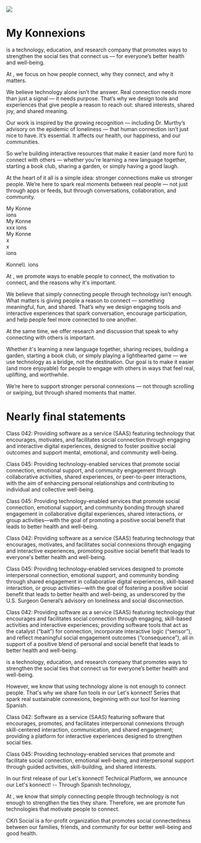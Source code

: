 
<div className="tc">
  <img src="/img/transistor-boy-and-girl-drawing-at-the-childrens-table.png" />
</div>

<h1 className="tc brand-red fz-5-1200 fz-4-800 fz-3-600 fz-5X"><MyKonnexionsTitle slashColor='brand' color='brand-red' /></h1>

<h1 className="tc brand-red fz-5-1200 fz-4-800 fz-3-600 fz-5X">My <span className="brand">K</span>onne<span className="brand">x</span>ions</h1>

<MyKonnexionsTitleSpan lineHeight={1.5}/> is a technology, education, and research company that promotes ways to strengthen the social ties that connect us — for everyone’s better health and well-being.

At <MyKonnexionsTitleSpan lineHeight={1.5} />, we focus on how people connect, why they connect, and why it matters.

We believe technology alone isn’t the answer. Real connection needs more than just a signal — it needs purpose. That’s why we design tools and experiences that give people a reason to reach out: shared interests, shared joy, and shared meaning.

Our work is inspired by the growing recognition — including Dr. Murthy’s advisory on the epidemic of loneliness — that human connection isn’t just nice to have. It’s essential. It affects our health, our happiness, and our communities.

So we’re building interactive resources that make it easier (and more fun) to connect with others — whether you're learning a new language together, starting a book club, sharing a garden, or simply having a good laugh.

At the heart of it all is a simple idea: stronger connections make us stronger people. We’re here to spark real moments between real people — not just through apps or feeds, but through conversations, collaboration, and community.

<div className="dn">

<div className="flex flex-row f1 b" style={{lineHeight: '1em'}}>
  <div className="mh0 ph0 moon-gray f2X">My Konne</div>
  <MyKonnexionsSlash />
  <div className="ml3X pl2X mh0X ph0 o-20">ions</div>
</div>

<div className="ba konnexionsX flex flex-row f1 redX b" style={{lineHeight: '1em'}}>
  <div className="mh0 ph0 o-20 f2X">My Konne</div>
  <MyKonnexionsSlash />
  <div className="ml3 pl2X mh0X ph0 o-20">xxx ions</div>
</div>


<div className="konnexionsX flex flex-row f1 redX b">
  <div className="mh0 ph0 o-20 f2X">My Konne</div>
  <div className="flex flex-row relative">
    <div className="transparent mr1">x</div>
    <div className="konnexion-slash absolute">x</div>
  </div>
  <div className="ml3X pl2X mh0 ph0 o-20">ions</div>
</div>

<span className="konnexions">Konne<span className="konnex"><span className="slash-wrapper"><span className="slash-one">\\</span><span className="slash-two">\\</span></span></span>&nbsp;&nbsp;ions</span>

At <MyKonnexionsTitleSpan /> , we promote ways to enable people to connect, the motivation to connect, and the reasons why it's important.

We believe that simply connecting people through technology isn’t enough. What matters is giving people a reason to connect — something meaningful, fun, and shared. That’s why we design engaging tools and interactive experiences that spark conversation, encourage participation, and help people feel more connected to one another.

At the same time, we offer research and discussion that speak to why connecting with others is important.

Whether it's learning a new language together, sharing recipes, building a garden, starting a book club, or simply playing a lighthearted game — we use technology as a bridge, not the destination. Our goal is to make it easier (and more enjoyable) for people to engage with others in ways that feel real, uplifting, and worthwhile.

We’re here to support stronger personal connexions — not through scrolling or swiping, but through shared moments that matter.
</div>

<MdxEngageSpanish />

<div className="height-20"></div>

<div className="dn">

# Nearly final statements

Class 042: Providing software as a service (SAAS) featuring technology that encourages, motivates, and facilitates social connection through engaging and interactive digital experiences, designed to foster positive social outcomes and support mental, emotional, and community well-being.

Class 045: Providing technology-enabled services that promote social connection, emotional support, and community engagement through collaborative activities, shared experiences, or peer-to-peer interactions, with the aim of enhancing personal relationships and contributing to individual and collective well-being.

</div>

<div className="dn">
Class 045: Providing technology-enabled services that promote social connection, emotional support, and community bonding through shared engagement in collaborative digital experiences, shared interactions, or group activities—with the goal of promoting a positive social benefit that leads to better health and well-being.

Class 042: Providing software as a service (SAAS) featuring technology that encourages, motivates, and facilitates social connexions through engaging and interactive experiences, promoting positive social benefit that leads to everyone's better health and well-being.

Class 045: Providing technology-enabled services designed to promote interpersonal connection, emotional support, and community bonding through shared engagement in collaborative digital experiences, skill-based interaction, or group activities—with the goal of fostering a positive social benefit that leads to better health and well-being, as underscored by the U.S. Surgeon General’s advisory on loneliness and social disconnection.

Class 042: Providing software as a service (SAAS) featuring technology that encourages and facilitates social connection through engaging, skill-based activities and interactive experiences; providing software tools that act as the catalyst (“bait”) for connection, incorporate interactive logic (“sensor”), and reflect meaningful social engagement outcomes (“consequence”), all in support of a positive blend of personal and social benefit that leads to better health and well-being.

<MyKonnexionsTitleSpan /> is a technology, education, and research company that promotes ways to strengthen the social ties that connect us for everyone’s better health and well-being.

However, we know that using technology alone is not enough to connect people. That's why we share fun tools in our Let's konnect! Series that spark real sustainable connexions, beginning with our tool for learning Spanish.

Class 042: Software as a service (SAAS) featuring software that encourages, promotes, and facilitates interpersonal connexions through skill-centered interaction, communication, and shared engagement; providing a platform for interactive experiences designed to strengthen social ties.

Class 045: Providing technology-enabled services that promote and facilitate social connection, emotional well-being, and interpersonal support through guided activities, skill-building, and shared interests.

In our first release of our Let's konnect! Technical Platform, we announce our Let's konnect! -- Through Spanish technology,

At <MyKonnexionsTitleSpan />, we know that simply connecting people through technology is not enough to strengthen the ties they share. Therefore, we are promote fun technologies that motivate people to connect.

<span className="brand">CK</span>Ո Social is a for-profit organization that promotes social connectedness between our families, friends, and community for our better well-being and good health.
</div>


